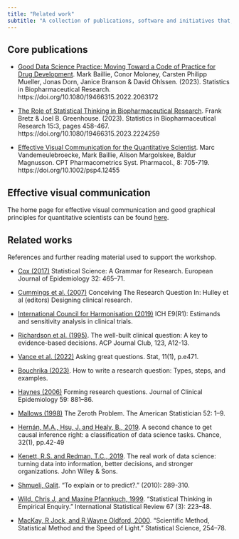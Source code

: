 ```yaml
---
title: "Related work"
subtitle: "A collection of publications, software and initiatives that, in our view, are related to data science thinking"
---
```


## Core publications 

* [Good Data Science Practice: Moving Toward a Code of Practice for Drug Development](https://doi.org/10.1080/19466315.2022.2063172). Mark Baillie, Conor Moloney, Carsten Philipp Mueller, Jonas Dorn, Janice Branson & David Ohlssen. (2023). Statistics in Biopharmaceutical Research. https://doi.org/10.1080/19466315.2022.2063172   

* [The Role of Statistical Thinking in Biopharmaceutical Research](https://doi.org/10.1080/19466315.2023.2224259). Frank Bretz & Joel B. Greenhouse. (2023). Statistics in Biopharmaceutical Research 15:3, pages 458-467. https://doi.org/10.1080/19466315.2023.2224259

* [Effective Visual Communication for the Quantitative Scientist](https://doi.org/10.1002/psp4.12455). Marc Vandemeulebroecke, Mark Baillie, Alison Margolskee, Baldur Magnusson. CPT Pharmacometrics Syst. Pharmacol., 8: 705-719. https://doi.org/10.1002/psp4.12455


## Effective visual communication 

The home page for effective visual communication and good graphical principles for quantitative scientists can be found [here](https://graphicsprinciples.github.io). 

## Related works 

References and further reading material used to support the workshop. 

* [Cox (2017)](https://doi.org/10.1007/s10654-017-0288-1) Statistical Science: A Grammar for Research. European Journal of Epidemiology 32: 465–71.

* [Cummings et al. (2007)](http://cii.org.ar/epidemiology/Conceiving%20the%20Research%20Question.pdf) Conceiving The Research Question In: Hulley et al (editors) Designing clinical research.

* [International Council for Harmonisation (2019)](https://www.ema.europa.eu/en/documents/scientific-guideline/ich-e9-r1-addendum-estimands-and-sensitivity-analysis-clinical-trials-guideline-statistical-principles-clinical-trials-step-5_en.pdf) ICH E9(R1): Estimands and sensitivity analysis in clinical trials. 

* [Richardson et al. (1995)](https://doi.org/10.7326/ACPJC-1995-123-3-A12). The well-built clinical question: A key to evidence-based decisions. ACP Journal Club, 123, A12-13. 

* [Vance et al. (2022)](https://doi.org/10.1002/sta4.471) Asking great questions. Stat, 11(1), p.e471. 

* [Bouchrika (2023)](https://research.com/research/how-to-write-a-research-question). How to write a research question: Types, steps, and examples.  

* [Haynes (2006)](https://doi.org/10.1016/j.jclinepi.2006.06.006) Forming research questions. Journal of Clinical Epidemiology 59: 881–86.  

* [Mallows (1998)](https://doi.org/10.1080/00031305.1998.10480528) The Zeroth Problem. The American Statistician 52: 1–9.

* [Hernán, M.A., Hsu, J. and Healy, B., 2019](https://www.tandfonline.com/doi/full/10.1080/09332480.2019.1579578). A second chance to get causal inference right: a classification of data science tasks. Chance, 32(1), pp.42-49

* [Kenett, R.S. and Redman, T.C., 2019](https://onlinelibrary.wiley.com/doi/book/10.1002/9781119570790). The real work of data science: turning data into information, better decisions, and stronger organizations. John Wiley & Sons.

* [Shmueli, Galit](https://www.stat.berkeley.edu/~aldous/157/Papers/shmueli.pdf). "To explain or to predict?." (2010): 289-310.

* [Wild, Chris J, and Maxine Pfannkuch, 1999](https://iase-web.org/documents/intstatreview/99.Wild.Pfannkuch.pdf). "Statistical Thinking in Empirical Enquiry." International Statistical Review 67 (3): 223–48.

* [MacKay, R Jock, and R Wayne Oldford, 2000](https://projecteuclid.org/journals/statistical-science/volume-15/issue-3/Scientific-Method-Statistical-Method-and-the-Speed-of-Light/10.1214/ss/1009212817.full). "Scientific Method, Statistical Method and the Speed of Light." Statistical Science, 254–78.

